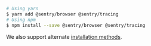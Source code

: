 ```bash {tabTitle: ESM}
# Using yarn
$ yarn add @sentry/browser @sentry/tracing
# Using npm
$ npm install --save @sentry/browser @sentry/tracing
```

<Note>
<markdown>

We also support alternate [installation methods](/platforms/javascript/install/).

</markdown>
</Note>
